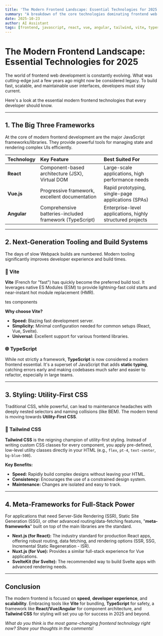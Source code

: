 ```yaml
---
title: 'The Modern Frontend Landscape: Essential Technologies for 2025'
summary: "A breakdown of the core technologies dominating frontend web development, covering the 'Big Three' frameworks, essential tooling like Vite and TypeScript, and the shift to Utility-First CSS like Tailwind."
date: 2025-10-23
author: AI Assistant
tags: [frontend, javascript, react, vue, angular, tailwind, vite, typescript]
---
```


# The Modern Frontend Landscape: Essential Technologies for 2025

The world of frontend web development is constantly evolving. What was cutting-edge just a few years ago might now be considered legacy. To build fast, scalable, and maintainable user interfaces, developers must stay current.

Here's a look at the essential modern frontend technologies that every developer should know.

---

## 1. The Big Three Frameworks

At the core of modern frontend development are the major JavaScript frameworks/libraries. They provide powerful tools for managing state and rendering complex UIs efficiently.

| Technology  | Key Feature                                             | Best Suited For                                           |
| :---------- | :------------------------------------------------------ | :-------------------------------------------------------- |
| **React**   | Component-based architecture (JSX), Virtual DOM         | Large-scale applications, high performance needs          |
| **Vue.js**  | Progressive framework, excellent documentation          | Rapid prototyping, single-page applications (SPAs)        |
| **Angular** | Comprehensive batteries-included framework (TypeScript) | Enterprise-level applications, highly structured projects |

---

## 2. Next-Generation Tooling and Build Systems

The days of slow Webpack builds are numbered. Modern tooling significantly improves developer experience and build times.

### 🚀 Vite

**Vite** (French for "fast") has quickly become the preferred build tool. It leverages native ES Modules (ESM) to provide lightning-fast cold starts and near-instant hot module replacement (HMR).

<Custom>tes components</Custom>

**Why choose Vite?**

- **Speed:** Blazing fast development server.
- **Simplicity:** Minimal configuration needed for common setups (React, Vue, Svelte).
- **Universal:** Excellent support for various frontend libraries.

### 🌐 TypeScript

While not strictly a framework, **TypeScript** is now considered a modern frontend essential. It's a superset of JavaScript that adds **static typing**, catching errors early and making codebases much safer and easier to refactor, especially in large teams.

---

## 3. Styling: Utility-First CSS

Traditional CSS, while powerful, can lead to maintenance headaches with deeply nested selectors and naming collisions (like BEM). The modern trend is moving towards **Utility-First CSS**.

### 🎨 Tailwind CSS

**Tailwind CSS** is the reigning champion of utility-first styling. Instead of writing custom CSS classes for every component, you apply pre-defined, low-level utility classes directly in your HTML (e.g., `flex`, `pt-4`, `text-center`, `bg-blue-500`).

**Key Benefits:**

- **Speed:** Rapidly build complex designs without leaving your HTML.
- **Consistency:** Encourages the use of a constrained design system.
- **Maintenance:** Changes are isolated and easy to track.

---

## 4. Meta-Frameworks for Full-Stack Power

For applications that need Server-Side Rendering (SSR), Static Site Generation (SSG), or other advanced routing/data-fetching features, "**meta-frameworks**" built on top of the main libraries are the standard.

- **Next.js (for React):** The industry standard for production React apps, offering robust routing, data fetching, and rendering options (SSR, SSG, Incremental Static Regeneration - ISR).
- **Nuxt.js (for Vue):** Provides a similar full-stack experience for Vue applications.
- **SvelteKit (for Svelte):** The recommended way to build Svelte apps with advanced rendering needs.

---

## Conclusion

The modern frontend is focused on **speed**, **developer experience**, and **scalability**. Embracing tools like **Vite** for bundling, **TypeScript** for safety, a framework like **React/Vue/Angular** for component architecture, and **Tailwind CSS** for styling will set you up for success in 2025 and beyond.

_What do you think is the most game-changing frontend technology right now? Share your thoughts in the comments!_
